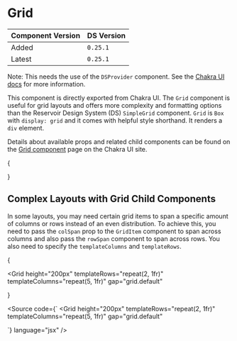
<Meta title="Components/Chakra Exports/Layout/Grid" />

# Grid

| Component Version | DS Version |
| ----------------- | ---------- |
| Added             | `0.25.1`   |
| Latest            | `0.25.1`   |

Note: This needs the use of the `DSProvider` component. See the
[Chakra UI docs](../?path=/docs/chakra-ui--docs#dsprovider) for more information.

This component is directly exported from Chakra UI. The `Grid` component is
useful for grid layouts and offers more complexity and formatting options than
the Reservoir Design System (DS) `SimpleGrid` component. `Grid` is `Box` with
`display: grid` and it comes with helpful style shorthand. It renders a `div`
element.

Details about available props and related child components can be found on the
[Grid component](https://chakra-ui.com/docs/layout/grid) page on the Chakra UI
site.

{

<Grid templateColumns="repeat(5, 1fr)" gap="grid.default" mb="s">
  <Box w="100%" h="20" bg="brand.primary" />
  <Box w="100%" h="20" bg="brand.secondary" />
  <Box w="100%" h="20" bg="brand.primary" />
  <Box w="100%" h="20" bg="brand.secondary" />
  <Box w="100%" h="20" bg="brand.primary" />
  <Box w="100%" h="20" bg="brand.secondary" />
  <Box w="100%" h="20" bg="brand.primary" />
  <Box w="100%" h="20" bg="brand.secondary" />
  <Box w="100%" h="20" bg="brand.primary" />
  <Box w="100%" h="20" bg="brand.secondary" />
</Grid>
}

## Complex Layouts with Grid Child Components

In some layouts, you may need certain grid items to span a specific amount of
columns or rows instead of an even distribution. To achieve this, you need to
pass the `colSpan` prop to the `GridItem` component to span across columns and
also pass the `rowSpan` component to span across rows. You also need to specify
the `templateColumns` and `templateRows`.

{

<Grid
  height="200px"
  templateRows="repeat(2, 1fr)"
  templateColumns="repeat(5, 1fr)"
  gap="grid.default"
>
  <GridItem rowSpan={2} colSpan={1} bg="ui.link.primary" />
  <GridItem colSpan={2} bg="ui.success.primary" />
  <GridItem colSpan={2} bg="ui.success.secondary" />
  <GridItem colSpan={4} bg="ui.link.secondary" />
</Grid>
}

<Source
  code={`
<Grid
  height="200px"
  templateRows="repeat(2, 1fr)"
  templateColumns="repeat(5, 1fr)"
  gap="grid.default"
>
  <GridItem rowSpan={2} colSpan={1} bg="ui.link.primary" />
  <GridItem colSpan={2} bg="ui.success.primary" />
  <GridItem colSpan={2} bg="ui.success.secondary" />
  <GridItem colSpan={4} bg="ui.link.secondary" />
</Grid>
`}
  language="jsx"
/>
